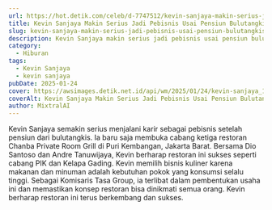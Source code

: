 ```yaml
---
url: https://hot.detik.com/celeb/d-7747512/kevin-sanjaya-makin-serius-jadi-pebisnis-usai-pensiun-bulutangkis
title: Kevin Sanjaya Makin Serius Jadi Pebisnis Usai Pensiun Bulutangkis
slug: kevin-sanjaya-makin-serius-jadi-pebisnis-usai-pensiun-bulutangkis
description: Kevin Sanjaya makin serius jadi pebisnis usai pensiun bulutangkis. Seperti apa?
category:
  - Hiburan
tags:
  - Kevin Sanjaya
  - kevin sanjaya
pubDate: 2025-01-24
cover: https://awsimages.detik.net.id/api/wm/2025/01/24/kevin-sanjaya_169.jpeg?wid=54&w=650&v=1&t=jpeg
coverAlt: Kevin Sanjaya Makin Serius Jadi Pebisnis Usai Pensiun Bulutangkis. (Foto ist)
author: MixtralAI
---
```

Kevin Sanjaya semakin serius menjalani karir sebagai pebisnis setelah pensiun dari bulutangkis. Ia baru saja membuka cabang ketiga restoran Chanba Private Room Grill di Puri Kembangan, Jakarta Barat. Bersama Dio Santoso dan Andre Tanuwijaya, Kevin berharap restoran ini sukses seperti cabang PIK dan Kelapa Gading. Kevin memilih bisnis kuliner karena makanan dan minuman adalah kebutuhan pokok yang konsumsi selalu tinggi. Sebagai Komisaris Tasa Group, ia terlibat dalam pembentukan usaha ini dan memastikan konsep restoran bisa dinikmati semua orang. Kevin berharap restoran ini terus berkembang dan sukses.
